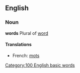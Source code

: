 ==English==
===Noun===
'''words''' 
Plural of [[word]]
====Translations====
*French: [[mots]]
[[Category:100 English basic words]]